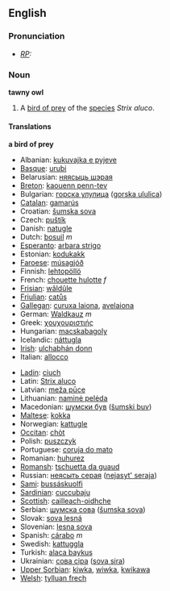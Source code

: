 ==English==

===Pronunciation===
* ''[[RP]]:'' {{IPA|/ˈtɔːni əʊl/}}

===Noun===
{{wikipedia}}
'''tawny owl'''
# A [[bird of prey]] of the [[species]] ''Strix aluco''.

====Translations====
'''a bird of prey'''
{{top}}
*Albanian: [[kukuvajka e pyjeve]]
*[[Basque]]: [[urubi]]
*Belarusian: [[няясыць шэрая]]
*[[Breton]]: [[kaouenn penn-tev]]
*Bulgarian: [[горска улулица]] ([[gorska ululica]])
*[[Catalan]]: [[gamarús]]
*Croatian: [[šumska sova]]
*Czech: [[puštík]]
*Danish: [[natugle]]
*Dutch: [[bosuil]] ''m''
*[[Esperanto]]: [[arbara strigo]]
*Estonian: [[kodukakk]]
*[[Faroese]]: [[músagjóð]]
*Finnish: [[lehtopöllö]]
*French: [[chouette hulotte]] ''f''
*[[Frisian]]: [[wâldûle]]
*[[Friulian]]: [[catůs]]
*[[Gallegan]]: [[curuxa laiona]], [[avelaiona]]
*German: [[Waldkauz]] ''m''
*Greek: [[χουχουριστιής]]
*Hungarian: [[macskabagoly]]
*Icelandic: [[náttugla]]
*[[Irish]]: [[ulchabhán donn]]
*Italian: [[allocco]]
{{mid}}
*[[Ladin]]: [[ciuch]]
*Latin: [[Strix aluco]]
*Latvian: [[meža pūce]]
*Lithuanian: [[naminė pelėda]]
*Macedonian: [[шумски був]] ([[šumski buv]])
*[[Maltese]]: [[kokka]]
*Norwegian: [[kattugle]]
*[[Occitan]]: [[chòt]]
*Polish: [[puszczyk]]
*Portuguese: [[coruja do mato]]
*Romanian: [[huhurez]]
*[[Romansh]]: [[tschuetta da guaud]]
*Russian: [[неясыть серая]] ([[nejasyt' seraja]])
*[[Sami]]: [[bussáskuolfi]]
*[[Sardinian]]: [[cuccubaju]]
*[[Scottish]]: [[cailleach-oidhche]]
*Serbian: [[шумска сова]] ([[šumska sova]])
*Slovak: [[sova lesná]]
*Slovenian: [[lesna sova]]
*Spanish: [[cárabo]] ''m''
*Swedish: [[kattuggla]]
*Turkish: [[alaca baykuş]]
*Ukrainian: [[сова сіра]] ([[sova sira]])
*[[Upper Sorbian]]: [[kiwka]], [[wiwka]], [[kwikawa]]
*[[Welsh]]: [[tylluan frech]]
{{bottom}}